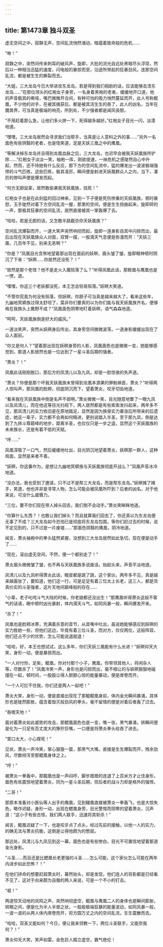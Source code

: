 ```yaml
---
---
---
```

title: 第1473章 独斗双圣
---



虚无空间之中，寂静无声，空间乱流悄然涌动，暗蕴着致命般的危机……

“咻！”

寂静之中，突然间传来刺耳的破风声，旋即，大批的流光自远处黑暗尽头浮现，然后以一种相当迅猛的速度，闪电般的暴掠而至，沿途所带起的狂暴劲风，连那空间乱流，都是被生生的撕裂而去。

“大姐，三大龙岛今日大举进攻东龙岛，若是得到我们相助的话，应该能够击溃东龙岛……”在那位领头的红袍女子身旁，一名身着黑袍的老者，缓缓地开口道，他的声音极其的嘶哑，嘴巴微微开合间，有种可怕的吸力悄然蔓延而开，此人号称鲲凰，不少他的对手，在被其擒获后，都是被其活生生的吞了，此人的凶名，当年在魔兽界，可当真是极端的响亮，所到处，不少强者都是闻风丧胆。

“不用赶着那么急，让他们多火拼一下，死得越多越好。”红袍女子目光一闪，淡漠地道。

“嘿嘿，三大龙岛居然会寻求我们当帮手，当真是让人意料之外的事……”另外一名面色有些阴翳的老者，也是怪笑道，足是天妖三凰之中的鹰凰。

“等解决掉东龙岛并且得到龙凰血脉之后，三大龙岛，也迟早会被我天妖凰族所铲除……”红袍女子淡淡一笑，袖袍一挥，刚欲提速，一抹危机之感陡然自心中升起，然而，还不待她有什么反应，那下方的空间乱流中，猛的爆发出一波波极端强悍的斗气匹练，这些匹练，极其凌厉，瞬间便是射进天妖凰群众人之内，当下，凄厉的惨叫声便是爆发而起。

“何方无胆鼠辈，居然敢偷袭我天妖凰族，找死！”

红袍女子也是在此刻猛的回过神来，见到一下子便是死伤惨重的天妖凰族，顿时暴怒，玉手陡然对着下方空间乱流一握，那里的空间，便是生生扭曲起来，旋即砰的一声，那极其狂暴的空间乱流，居然直接被其一掌轰爆了去。

“哈哈，若是无胆的话，又怎敢半路截杀你天妖凰族？”

空间乱流爆裂而开，一道大笑声突然响彻而起，旋即一道身影自其中闪掠而出，最后出现在天妖凰族众人对面，双臂一摆，一股滴天气息便是弥漫而开：“天妖三凰，几百年不见，别来无恙啊？”

“你是？”凤凰目光含煞地望着那出现在面前的妖暝，眉头皱了皱，旋即眼神顿时阴沉了下来：“妖暝……你居然还没死？！”

“居然是那个老怪？他不是走火入魔殒落了么？”听得凤凰此话，那鲸凰与鹰凰也是一愣，道。

“嘿嘿，你这三个老妖都没死，本王怎会轻易殒落。”妖暝大笑道。

“不管你究竟为何没有殒落，但妖暝，你胆子可当真是越来越大了，看来这些年，九幽地冥蟒族过得太舒坦了，莫非你们要真的以为你们能与我天妖凰族齐名，便够格在我族头上撒野不成？”凤凰面色阴寒地盯着妖暝，语气森森地道。

“呵呵，天妖凰族倒是好大的威风。”

一道淡笑声，突然从妖暝身后传出，其身旁空间微微波荡，一道身影缓缓出现在了众人面前。

“你又是何人？”望着那出现在妖暝身旁的人影，凤凰面色也是微微一变，她能够感觉到，那道人影居然也是一位达到了一星斗圣后期的强者。

“萧炎？！”

凤凰此话刚刚脱口，那后方的凤清儿以及九凤，却是一脸惊骇的失声道。

“萧炎？你便是那个坏我天妖凰族未曾得到龙凰本源果的罪魁祸首，萧炎？”听得两人惊叫声，那凤凰的脸颊，彻底阴沉而下，望着萧炎，咬牙切齿地道。

“看来我在天妖凰族中倒是名声不弱啊。”萧炎微微一笑，目光随意地瞥了一眼九凤以及凤清儿，而在他这等目光扫视下，两人居然都是有些索索发抖起来，两年多不见，那凤清儿的实力依旧是在原地踏足，显然是因为换骨实力暴涨后所带来的后遗症，她这一辈子，实力都不会再如何精进，更别说踏入半圣，至于那九凤，倒是达到了九转斗尊巅峰的地步，距离半圣，也仅仅只是一步之遥，显然这个天妖凰族的未来族长，还是有着不低的天赋。

“呼……”

凤凰深吸了一口气，然后缓缓地吐出，目光阴沉地望着萧炎，妖暝那一群人，这种局面，显然是来者不善。

“妖暝，你这番作为，是想让九幽地冥蟒族与天妖凰族彻底开战么？”凤凰声音冰冷地道。

“没办法，我也受到了邀请，只不过不是帮三大龙岛，而是帮东龙岛。”妖暝摊了摊手，笑道，他也并非是寻常人物，怎么可能会被凤凰所吓到？后者的凶名，对于他来说，可没什么威慑力。

“三位，要不你们现在带人掉头回去，我们倒不会动手。”萧炎笑眯眯地道。

“你算什么东西？！也敢让我们掉头？而且就算我们回去了，你还真以为东龙岛便无事了不成？三大龙岛如今恐怕已是彻底将东龙岛包围，等你们赶过去的时候，说不定见到的，只不过是一片废墟……”那面色阴翳的鹰凰，阴冷地道。

闻言，萧炎袖袍中的拳头猛然紧握，没想到三大龙岛居然如此急切，现在便是动手了……

“现在，滚出虚无空间，不然，便一个都别走了！”

萧炎眉头微微皱了皱，也不再与天妖凰族多说废话，抬起头来，声音平淡地道。

凤清儿以及九凤听得萧炎此话，眼皮都是跳了跳，这个家伙，两年多不见，真是越来越嚣张了，要知道，他们这一行，可是足足有着三位太上长老，这三人，都是货真价实的斗圣强者，这片天地间巅峰般的存在……

“小辈，老子叱咤斗气大陆的时候，你老娘都还没出生！”那鹰凰听得萧炎这般不客气的话语，眼中顿时凶光暴射，体内滴天斗气，如同风暴一般，瞬间爆发开来。

“杀了！”

凤凰也是脸颊冰寒，充满着杀意的音节，从其嘴中吐出，虽说她能够感应到妖暝的实力胜她一些，但他们这边，毕竟有着三位斗圣，而对方，仅仅两位，这般阵容，他们还占不少的优势，怎么可能说退就退！

“哈哈，好，本王也想试试，这么多年，你们天妖三凰能有什么长进！”妖暝仰天大笑，身形一动，便是暴掠而出。

“一人对付你，足矣，鲲凰，你对付那个小子，鹰凰，你带领其他人，将闲杂人等，尽数杀了！”凤凰冷笑一声，身形也是闪掠而出，毫不相让的与妖暝狠狠地碰撞在一起，顿时间，一股股让得人胆颤心惊的能量暴动，便是席卷而开。

“一个人可拦不住我，你们还是两人一起吧！”

萧炎大笑，身形一动，便是直接出现在了那鲲鲲凰身前，体内金光瞬间暴涌，其体形也是陡然膨胀，蕴含着毁灭般劲风的拳头，毫不留情的便是对着后者轰了过去。

“吞噬天地！”

面对着萧炎如此威势的攻击，那鳃凰面色也是一变，嘴一张，黑气暴涌，转瞬间便是化为一只足有百丈庞大的狰狞巨嘴，一口便是将萧炎拳头给吞了进去。

“胃口太大，小心撑死！”

见状，萧炎一声冷笑，掌心狠狠一震，那黑气大嘴，直接是生生爆裂而开，残余劲风，尽数倾泻至那鲲凰身体之上。

“哼！”

被萧炎一拳轰中，那鲲凰也是一声闷哼，脚步蹬蹬的连退了上百米方才止住身形，面色有些震惊地望着萧炎，同为一星斗圣后期，但后者的战斗力却是格外的强悍。

“二哥！”

那原本准备对小医仙等人出手的鹰凰，见到鳗凰直接被萧炎一拳轰飞，也是大惊失色，略作迟疑，身形一动，出现在鳃凰身旁，目光警惕而阴寒的望着萧炎，沉声道：“这小子有些古怪，我们两人联手，迅速将其斩杀！”

闻言，鲲凰迟疑了一下，也是咬牙点了点头，经过先前的接触，以他一人的实力，的确无法与萧炎抗衡，这倒是让得他颇为的憋屈。

那远处，凤清儿与九凤见到这一幕，面色也是有些惨白，目光不可置信地望着那道金光身影。

“斗圣……而且还是比鳃凰长老更强的斗圣……怎么可能，这个家伙怎么可能在两年内进步如此恐怖？！”

在他们拼命的想要赶超萧炎时，募然抬头，却是发现，他们连人的背影都是已经看不见了，这对于向来颇为自傲的两人来说，可是一个不小的打击。

“唳！”

两道惊天动地的凤鸣之声，突然响彻虚空，鲲凰与鹰凰二人的身体也是瞬间膨胀，转眼之间，便是化为半人半兽之状，一股股极端狂暴的能量波动，如同风暴一般，一波一波的从两人体内席卷而开，将方圆万丈之内的空间乱流，生生震散而去。

“哈哈，双圣又能如何？今日，便让我来领教一下，两位斗圣联手，又能奈我何？！”

萧炎仰天大笑，笑声如雷，金色巨人踏立虚空，霸气绝伦！